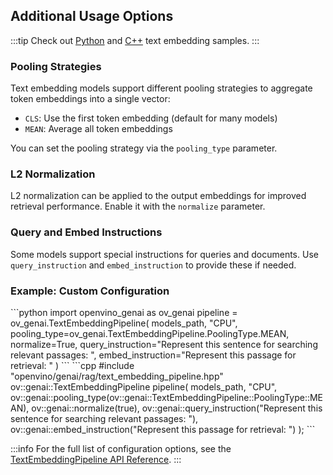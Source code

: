 ## Additional Usage Options

:::tip
Check out [Python](https://github.com/openvinotoolkit/openvino.genai/tree/master/samples/python/rag) and [C++](https://github.com/openvinotoolkit/openvino.genai/tree/master/samples/cpp/rag) text embedding samples.
:::

### Pooling Strategies

Text embedding models support different pooling strategies to aggregate token embeddings into a single vector:

- `CLS`: Use the first token embedding (default for many models)
- `MEAN`: Average all token embeddings

You can set the pooling strategy via the `pooling_type` parameter.

### L2 Normalization

L2 normalization can be applied to the output embeddings for improved retrieval performance. Enable it with the `normalize` parameter.

### Query and Embed Instructions

Some models support special instructions for queries and documents. Use `query_instruction` and `embed_instruction` to provide these if needed.

### Example: Custom Configuration

<LanguageTabs>
    <TabItemPython>
        ```python
        import openvino_genai as ov_genai
        pipeline = ov_genai.TextEmbeddingPipeline(
            models_path,
            "CPU",
            pooling_type=ov_genai.TextEmbeddingPipeline.PoolingType.MEAN,
            normalize=True,
            query_instruction="Represent this sentence for searching relevant passages: ",
            embed_instruction="Represent this passage for retrieval: "
        )
        ```
    </TabItemPython>
    <TabItemCpp>
        ```cpp
        #include "openvino/genai/rag/text_embedding_pipeline.hpp"
        ov::genai::TextEmbeddingPipeline pipeline(
            models_path,
            "CPU",
            ov::genai::pooling_type(ov::genai::TextEmbeddingPipeline::PoolingType::MEAN),
            ov::genai::normalize(true),
            ov::genai::query_instruction("Represent this sentence for searching relevant passages: "),
            ov::genai::embed_instruction("Represent this passage for retrieval: ")
        );
        ```
    </TabItemCpp>
</LanguageTabs>

:::info
For the full list of configuration options, see the [TextEmbeddingPipeline API Reference](https://docs.openvino.ai/2025/api/genai_api/_autosummary/openvino_genai.TextEmbeddingPipeline.html).
:::
